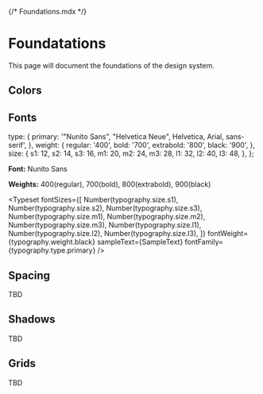 {/* Foundations.mdx */}


<Meta title="Foundations" />

# Foundatations
This page will document the foundations of the design system.

## Colors
<ColorPalette>
  <ColorItem
    title="theme.color.greyscale"
    subtitle="Some of the greys"
    colors={{ White: '#FFFFFF', Alabaster: '#F8F8F8', Concrete: '#F3F3F3' }}
  />
  <ColorItem 
    title="theme.color.primary" 
    subtitle="Coral" 
    colors={{ WildWatermelon: '#FF4785' }} 
  />
  <ColorItem 
    title="theme.color.secondary" 
    subtitle="Ocean" 
    colors={{ DodgerBlue: '#1EA7FD' }} 
  />
  <ColorItem
    title="theme.color.positive"
    subtitle="Green"
    colors={{
      Apple: 'rgba(102,191,60,1)',
      Apple80: 'rgba(102,191,60,.8)',
      Apple60: 'rgba(102,191,60,.6)',
      Apple30: 'rgba(102,191,60,.3)',
    }}
  />
</ColorPalette>

## Fonts
  type: {
    primary: '"Nunito Sans", "Helvetica Neue", Helvetica, Arial, sans-serif',
  },
  weight: {
    regular: '400',
    bold: '700',
    extrabold: '800',
    black: '900',
  },
  size: {
    s1: 12,
    s2: 14,
    s3: 16,
    m1: 20,
    m2: 24,
    m3: 28,
    l1: 32,
    l2: 40,
    l3: 48,
  },
};


**Font:** Nunito Sans

**Weights:** 400(regular), 700(bold), 800(extrabold), 900(black)

<Typeset
  fontSizes={[
    Number(typography.size.s1),
    Number(typography.size.s2),
    Number(typography.size.s3),
    Number(typography.size.m1),
    Number(typography.size.m2),
    Number(typography.size.m3),
    Number(typography.size.l1),
    Number(typography.size.l2),
    Number(typography.size.l3),
  ]}
  fontWeight={typography.weight.black}
  sampleText={SampleText}
  fontFamily={typography.type.primary}
/>

## Spacing
TBD

## Shadows
TBD

## Grids
TBD